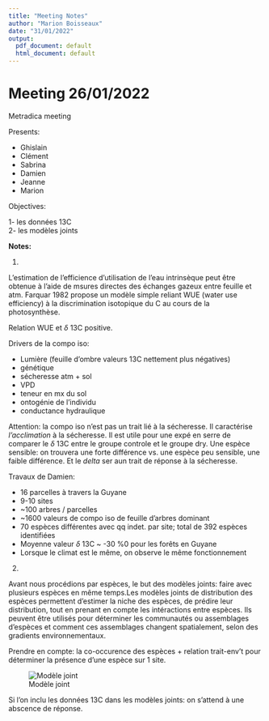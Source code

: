 ```yaml
---
title: "Meeting Notes"
author: "Marion Boisseaux"
date: "31/01/2022"
output:
  pdf_document: default
  html_document: default
---
```



# Meeting 26/01/2022

Metradica meeting 

Presents: 
 
* Ghislain 
* Clément  
* Sabrina 
* Damien  
* Jeanne 
* Marion 

Objectives: 
 
1- les données 13C  
2- les modèles joints 

**Notes:**

(1) 

L'estimation de l'efficience d'utilisation de l'eau intrinsèque peut être obtenue à l'aide de msures directes des échanges gazeux entre feuille et atm. Farquar 1982 propose un modèle simple reliant WUE (water use efficiency) à la discrimination isotopique du C au cours de la photosynthèse. 

Relation WUE et $\delta$ 13C positive.

Drivers de la compo iso: 

* Lumière (feuille d'ombre valeurs 13C nettement plus négatives) 
* génétique 
* sécheresse atm + sol 
* VPD 
* teneur en mx du sol 
* ontogénie de l'individu 
* conductance hydraulique 

Attention: la compo iso n'est pas un trait lié à la sécheresse. Il caractérise *l'acclimation* à la sécheresse. Il est utile pour une expé en serre de comparer le $\delta$ 13C  entre le groupe controle et le groupe dry. Une espèce sensible: on trouvera une forte différence vs. une espèce peu sensible, une faible différence. Et le *delta* ser aun trait de réponse à la sécheresse.

Travaux de Damien:
 
* 16 parcelles à travers la Guyane 
* 9-10 sites  
* ~100 arbres / parcelles 
* ~1600 valeurs de compo iso de feuille d'arbres dominant 
* 70 espèces différentes avec qq indet. par site; total de 392 espèces  identifiées
* Moyenne valeur $\delta$ 13C ~ -30 %0 pour les forêts en Guyane 
* Lorsque le climat est le même, on observe le même fonctionnement 

(2) 
 
Avant nous procédions par espèces, le but des modèles joints: faire avec plusieurs espèces en même temps.Les modèles joints de distribution des espèces permettent d’estimer la niche des espèces, de prédire leur distribution, tout en prenant en compte les intéractions entre espèces. Ils peuvent être utilisés pour déterminer les communautés ou assemblages d’espèces et comment ces assemblages changent spatialement, selon des gradients environnementaux. 

Prendre en compte: la co-occurence des espèces + relation trait-env't pour déterminer la présence d'une espèce sur 1 site.

![Modèle joint](./Documents/Pictures/ModeleJoint.png "Modele Joint")

Si l'on inclu les données 13C dans les modèles joints: on s'attend à une abscence de réponse.

